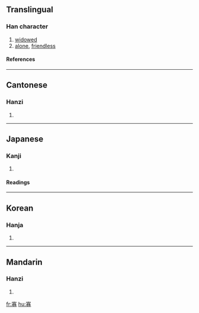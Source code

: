 ==Translingual==
===Han character===
{{Han char|rn=40|rad=宀|as=11|sn=14|four=3022<sub>7</sub>|canj=十一金竹 (JMCH)}}
# [[widowed]]
# [[alone]], [[friendless]]
====References====
{{Han ref|kx=0290.190|dkj=07286|dj=0574.260|hdz=20947.070|uh=5BE1|ud=23521|bh=B9E8|bd=47592}}

----
==Cantonese==
===Hanzi===
{{yue-hanzi|jyut=|y=gwa2}}
# {{defn|Cantonese}}

----
==Japanese==
===Kanji===
{{ja-kanji|grade=c|rs=宀11}}
# {{defn|Japanese}} 
====Readings====
{{ja-readings|on=[[か]] (ka)|kun=[[やもめ]] (yamome), [[すくない]] (sukunai)}}

----
==Korean==
===Hanja===
{{ko-hanja|hangeul=과|rv=gwa|mr=kwa}}
# {{defn|Korean}}

----
==Mandarin==
===Hanzi===
{{cmn-hanzi|pin=[[guǎ]] ([[gua3]]), [[níng]] ([[ning2]]), [[nìng]] ([[ning4]])|wg=kua<sup>3</sup>, ning<sup>2</sup>, ning<sup>4</sup>}}
# {{defn|Mandarin}}

[[fr:寡]]
[[hu:寡]]